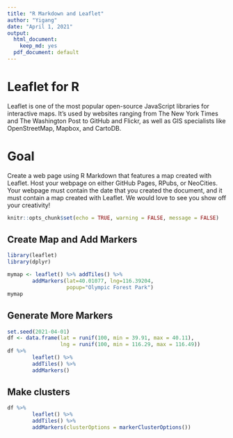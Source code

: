 ```yaml
---
title: "R Markdown and Leaflet"
author: "Yigang"
date: "April 1, 2021"
output:
  html_document:
    keep_md: yes
  pdf_document: default
---
```


# Leaflet for R
Leaflet is one of the most popular open-source JavaScript libraries for interactive maps. It’s used by websites ranging from The New York Times and The Washington Post to GitHub and Flickr, as well as GIS specialists like OpenStreetMap, Mapbox, and CartoDB.

# Goal 
Create a web page using R Markdown that features a map created with Leaflet. 
Host your webpage on either GitHub Pages, RPubs, or NeoCities.
Your webpage must contain the date that you created the document, and it must contain a map created with Leaflet. We would love to see you show off your creativity! 

```r
knitr::opts_chunk$set(echo = TRUE, warning = FALSE, message = FALSE)
```

## Create Map and Add Markers

```r
library(leaflet)
library(dplyr)

mymap <- leaflet() %>% addTiles() %>%
        addMarkers(lat=40.01077, lng=116.39204, 
                   popup="Olympic Forest Park")
mymap

```

## Generate More Markers

```r
set.seed(2021-04-01)
df <- data.frame(lat = runif(100, min = 39.91, max = 40.11),
                 lng = runif(100, min = 116.29, max = 116.49))
df %>% 
        leaflet() %>%
        addTiles() %>%
        addMarkers()
```

## Make clusters 

```r
df %>% 
        leaflet() %>%
        addTiles() %>%
        addMarkers(clusterOptions = markerClusterOptions())
```